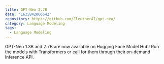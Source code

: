 ```yaml
---
title: GPT-Neo 2.7B
date: "1635842066642"
repository: https://github.com/EleutherAI/gpt-neo/
category: Language Modeling
tags:
  - Language Modeling
---
```


GPT-Neo 1.3B and 2.7B are now available on Hugging Face Model Hub! Run the models with Transformers or call for them through their on-demand Inference API.
